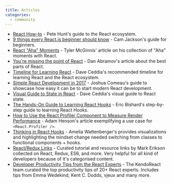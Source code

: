 ```yaml
---
title: Articles
categories:
  - community
---
```


- [React How-to](https://github.com/petehunt/react-howto) - Pete Hunt's guide to the React ecosystem.
- [9 things every React.js beginner should know](https://camjackson.net/post/9-things-every-reactjs-beginner-should-know) - Cam Jackson's guide for beginners.
- [React "Aha" Moments](https://tylermcginnis.com/react-aha-moments/) - Tyler McGinnis' article on his collection of "Aha" moments with React.
- [You're missing the point of React](https://medium.com/@dan_abramov/youre-missing-the-point-of-react-a20e34a51e1a) - Dan Abramov's article about the best parts of React.
- [Timeline for Learning React](https://daveceddia.com/timeline-for-learning-react/) - Dave Ceddia's recommended timeline for learning React and the React ecosystem.
- [Simple React Development in 2017](https://hackernoon.com/simple-react-development-in-2017-113bd563691f) - Joshua Comeau's guide to showcase how easy it can be to start modern React development.
- [Visual Guide to State in React](https://daveceddia.com/visual-guide-to-state-in-react/) - Dave Ceddia's visual guide to React state.
- [The Hands-On Guide to Learning React Hooks](https://www.telerik.com/kendo-react-ui/react-hooks-guide/) - Eric Bishard's step-by-step guide to learning React Hooks.
- [How to Use the React Profiler Component to Measure Render Performance](https://medium.com/@adamhenson/how-to-use-the-react-profiler-component-to-measure-performance-improvements-from-hooks-d43b7092d7a8) - Adam Henson's article exemplifying a use case for `<React.Profiler />`.
- [Thinking in React Hooks](https://wattenberger.com/blog/react-hooks) - Amelia Wattenberger's provides visualizations and highlighting the mindset change needed switching from classes to functional components + hooks.
- [React/Redux Links](https://github.com/markerikson/react-redux-links) - Curated tutorial and resource links by Mark Erikson collected on React, Redux, ES6, and more. Very helpful for all kind of developers because of it's categorised content.
- [Developer Productivity Tips from the React Experts](https://www.telerik.com/kendo-react-ui/react-best-practices-and-productivity-tips/) - The KendoReact team curated the top productivity tips of 20+ React experts. Includes tips from Emma Wedekind, Kent C. Dodds, vjeux and many more.
